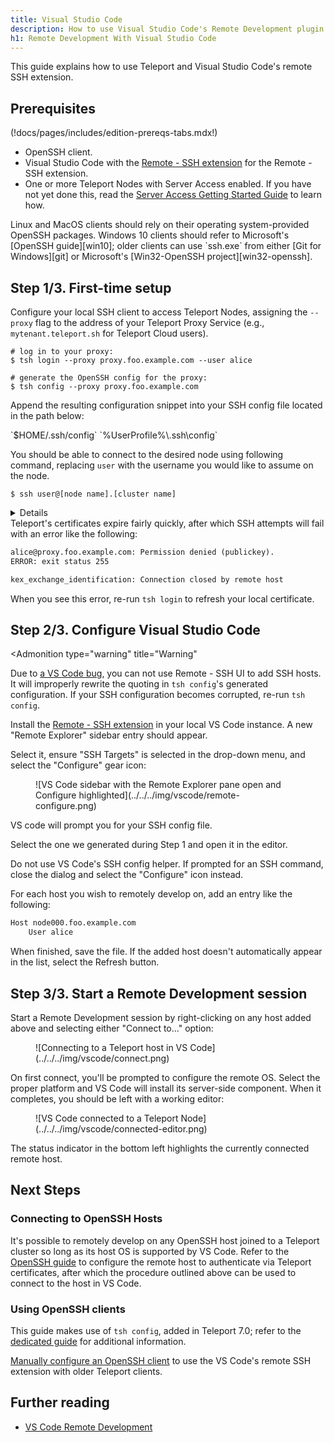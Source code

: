 ```yaml
---
title: Visual Studio Code
description: How to use Visual Studio Code's Remote Development plugin with Teleport
h1: Remote Development With Visual Studio Code
---
```


This guide explains how to use Teleport and Visual Studio Code's remote SSH extension.

## Prerequisites

(!docs/pages/includes/edition-prereqs-tabs.mdx!)

- OpenSSH client.
- Visual Studio Code with the [Remote - SSH extension](https://code.visualstudio.com/docs/remote/ssh#_system-requirements)
for the Remote - SSH extension.
- One or more Teleport Nodes with Server Access enabled. If you have not yet
  done this, read the
  [Server Access Getting Started Guide](../getting-started.mdx) to learn how.

<Admonition type="note">
Linux and MacOS clients should rely on their operating system-provided OpenSSH
packages. Windows 10 clients should refer to Microsoft's [OpenSSH guide][win10];
older clients can use `ssh.exe` from either [Git for Windows][git] or
Microsoft's [Win32-OpenSSH project][win32-openssh].
</Admonition>


## Step 1/3. First-time setup

Configure your local SSH client to access Teleport Nodes, assigning the `--proxy` flag to the address of your Teleport Proxy Service (e.g., `mytenant.teleport.sh` for Teleport Cloud users).

```code
# log in to your proxy:
$ tsh login --proxy proxy.foo.example.com --user alice

# generate the OpenSSH config for the proxy:
$ tsh config --proxy proxy.foo.example.com
```


Append the resulting configuration snippet into your SSH config file located
in the path below:

<Tabs>
  <TabItem label="Linux/MacOS">
    `$HOME/.ssh/config`
  </TabItem>
  <TabItem label="Windows">
    `%UserProfile%\.ssh\config`
  </TabItem>
</Tabs>

You should be able to connect to the desired node using following command, replacing `user` with the username you would like to assume on the node.

```code
$ ssh user@[node name].[cluster name]
```

<Details scopeOnly={true} scope={["cloud"]} title="Teleport Cloud">
The SSH config you generated earlier instructs your SSH client to run `tsh proxy ssh` to access a Node in your Teleport cluster. However, running an `ssh` command against the Teleport Proxy Service at `yourtenant.teleport.sh` will result in an error.
</Details>

<Admonition type="note">
Teleport's certificates expire fairly quickly, after which SSH
attempts will fail with an error like the following:

```txt
alice@proxy.foo.example.com: Permission denied (publickey).
ERROR: exit status 255

kex_exchange_identification: Connection closed by remote host
```

When you see this error, re-run `tsh login` to refresh your local certificate.
</Admonition>

## Step 2/3. Configure Visual Studio Code

<Admonition
  type="warning"
  title="Warning"
>
  Due to [a VS Code bug](https://github.com/microsoft/vscode-remote-release/issues/5562),
  you can not use Remote - SSH UI to add SSH hosts. It will improperly rewrite the quoting in
  `tsh config`'s generated configuration.
  If your SSH configuration becomes corrupted, re-run `tsh config`.
</Admonition>

Install the [Remote - SSH extension][remote-ssh] in your local VS Code
instance. A new "Remote Explorer" sidebar entry should appear.

Select it, ensure "SSH Targets" is selected in the drop-down menu, and select the "Configure"
gear icon:

<Figure align="left" bordered caption="VS Code sidebar">
  ![VS Code sidebar with the Remote Explorer pane open and Configure highlighted](../../../img/vscode/remote-configure.png)
</Figure>

VS code will prompt you for your SSH config file.

Select the one we generated during Step 1 and open it in the editor.

<Admonition type="warning">
Do not use VS Code's SSH config helper. If prompted for an SSH command,
close the dialog and select the "Configure" icon instead.
</Admonition>

For each host you wish to remotely develop on, add an entry like the following:

```txt
Host node000.foo.example.com
    User alice
```

When finished, save the file. If the added host doesn't automatically appear in
the list, select the Refresh button.

## Step 3/3. Start a Remote Development session

Start a Remote Development session by right-clicking on any host added above and selecting either "Connect to..." option:

<Figure align="left" bordered caption="Connect to a Node">
![Connecting to a Teleport host in VS Code](../../../img/vscode/connect.png)
</Figure>

On first connect, you'll be prompted to configure the remote OS. Select the
proper platform and VS Code will install its server-side component. When it
completes, you should be left with a working editor:

<Figure align="left" bordered caption="Connected VS Code">
![VS Code connected to a Teleport Node](../../../img/vscode/connected-editor.png)
</Figure>

The status indicator in the bottom left highlights the currently connected remote host.

## Next Steps

### Connecting to OpenSSH Hosts

It's possible to remotely develop on any OpenSSH host joined to a Teleport
cluster so long as its host OS is supported by VS Code. Refer to the
[OpenSSH guide](./openssh.mdx) to configure the remote host to authenticate via
Teleport certificates, after which the procedure outlined above can be used to
connect to the host in VS Code.

### Using OpenSSH clients

This guide makes use of `tsh config`, added in Teleport 7.0; refer to the
[dedicated guide](./openssh.mdx#automatic-setup) for additional information.

[Manually configure an OpenSSH client](./openssh.mdx#manual-setup)
to use the VS Code's remote SSH extension with older Teleport clients.

## Further reading
- [VS Code Remote Development](https://code.visualstudio.com/docs/remote/remote-overview)

[remote-ssh]: https://marketplace.visualstudio.com/items?itemName=ms-vscode-remote.remote-ssh
[win10]: https://docs.microsoft.com/en-us/windows-server/administration/openssh/openssh_install_firstuse
[git]: https://git-scm.com/downloads
[remote-ssh-docs]: https://code.visualstudio.com/docs/remote/ssh
[win32-openssh]: https://github.com/powershell/Win32-OpenSSH